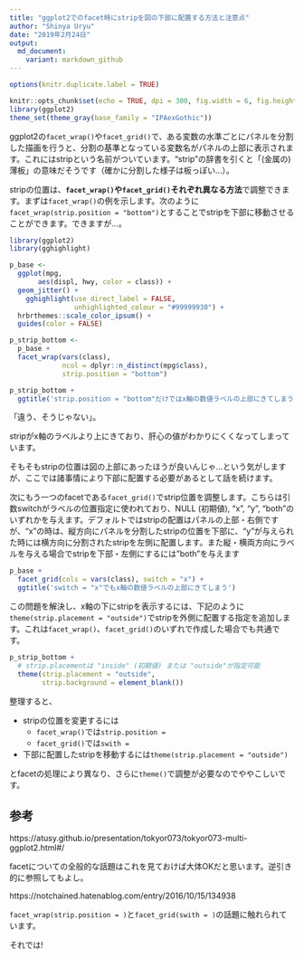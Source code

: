 ```yaml
---
title: "ggplot2でのfacet時にstripを図の下部に配置する方法と注意点"
author: "Shinya Uryu"
date: "2019年2月24日"
output: 
  md_document:
    variant: markdown_github
---
```

```r
options(knitr.duplicate.label = TRUE)
```

```r
knitr::opts_chunk$set(echo = TRUE, dpi = 300, fig.width = 6, fig.height = 5)
library(ggplot2)
theme_set(theme_gray(base_family = "IPAexGothic"))
```

ggplot2の`facet_wrap()`や`facet_grid()`で、ある変数の水準ごとにパネルを分割した描画を行うと、分割の基準となっている変数名がパネルの上部に表示されます。これにはstripという名前がついています。"strip"の辞書を引くと「(金属の)薄板」の意味だそうです（確かに分割した様子は板っぽい...）。

stripの位置は、**`facet_wrap()`や`facet_grid()`それぞれ異なる方法**で調整できます。まずは`facet_wrap()`の例を示します。次のように`facet_wrap(strip.position = "bottom")`とすることでstripを下部に移動させることができます。できますが...。

```r
library(ggplot2)
library(gghighlight)

p_base <- 
  ggplot(mpg, 
       aes(displ, hwy, color = class)) +
  geom_jitter() +
    gghighlight(use_direct_label = FALSE,
                unhighlighted_colour = "#99999930") +
  hrbrthemes::scale_color_ipsum() +
  guides(color = FALSE)

p_strip_bottom <- 
  p_base +
  facet_wrap(vars(class),
             ncol = dplyr::n_distinct(mpg$class),
             strip.position = "bottom")
```

```r
p_strip_bottom +
  ggtitle('strip.position = "bottom"だけではx軸の数値ラベルの上部にきてしまう')
```

「違う、そうじゃない」。

stripがx軸のラベルより上にきており、肝心の値がわかりにくくなってしまっています。

そもそもstripの位置は図の上部にあったほうが良いんじゃ...という気がしますが、ここでは諸事情により下部に配置する必要があるとして話を続けます。

次にもう一つのfacetである`facet_grid()`でstrip位置を調整します。こちらは引数switchがラベルの位置指定に使われており、NULL (初期値), "x", "y", "both"のいずれかを与えます。デフォルトではstripの配置はパネルの上部・右側ですが、"x"の時は、縦方向にパネルを分割したstripの位置を下部に、"y"が与えられた時には横方向に分割されたstripを左側に配置します。また縦・横両方向にラベルを与える場合でstripを下部・左側にするには"both"を与えます

```r
p_base +
  facet_grid(cols = vars(class), switch = "x") +
  ggtitle('switch = "x"でもx軸の数値ラベルの上部にきてしまう')
```

この問題を解決し、x軸の下にstripを表示するには、下記のように`theme(strip.placement = "outside")`でstripを外側に配置する指定を追加します。これは`facet_wrap()`、`facet_grid()`のいずれで作成した場合でも共通です。

```r
p_strip_bottom + 
  # strip.placementは "inside" (初期値) または "outside"が指定可能
  theme(strip.placement = "outside",
        strip.background = element_blank())
```

整理すると、

- stripの位置を変更するには
    - `facet_wrap()`では`strip.position = `
    - `facet_grid()`では`swith = `
- 下部に配置したstripを移動するには`theme(strip.placement = "outside")`

とfacetの処理により異なり、さらに`theme()`で調整が必要なのでややこしいです。

## 参考

https://atusy.github.io/presentation/tokyor073/tokyor073-multi-ggplot2.html#/

facetについての全般的な話題はこれを見ておけば大体OKだと思います。逆引き的に参照してもよし。

https://notchained.hatenablog.com/entry/2016/10/15/134938 

`facet_wrap(strip.position = )`と`facet_grid(swith = )`の話題に触れられています。

それでは!
